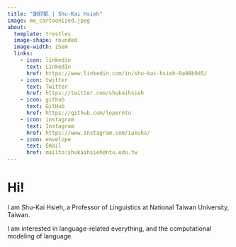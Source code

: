 ```yaml
---
title: "謝舒凱 | Shu-Kai Hsieh"
image: me_cartoonized.jpeg
about: 
  template: trestles
  image-shape: rounded
  image-width: 15em
  links:
    - icon: linkedin
      text: LinkedIn
      href: https://www.linkedin.com/in/shu-kai-hsieh-0a08b945/
    - icon: twitter
      text: Twitter
      href: https://twitter.com/shukaihsieh
    - icon: github
      text: GitHub
      href: https://github.com/loperntu
    - icon: instagram
      text: Instagram
      href: https://www.instagram.com/iakuhs/
    - icon: envelope
      text: Email
      href: mailto:shukaihsieh@ntu.edu.tw
---
```


# Hi!

I am Shu-Kai Hsieh, a Professor of Linguistics at National Taiwan University, Taiwan.

I am interested in <span class= "blue-text">language-related everything</span>, and the computational modeling of language. 



